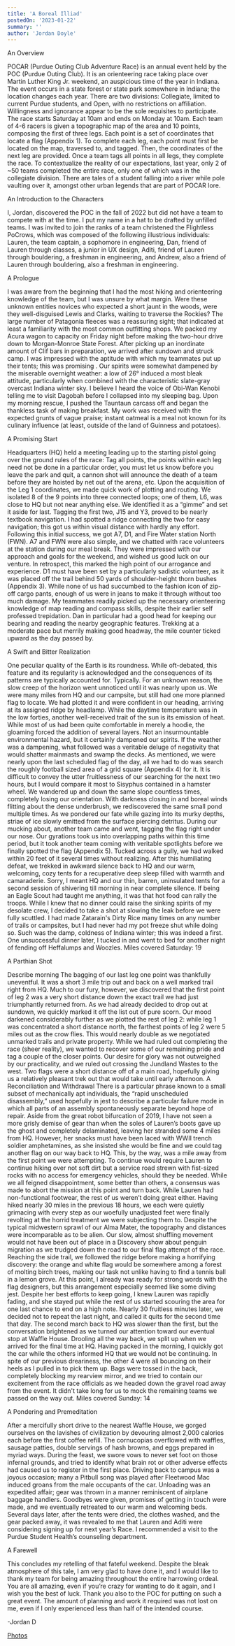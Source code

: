 ```yaml
---
title: 'A Boreal Illiad'
postedOn: '2023-01-22'
summary: ''
author: 'Jordan Doyle'
---
```


An Overview

POCAR (Purdue Outing Club Adventure Race) is an annual event held by the POC (Purdue Outing Club). It is an orienteering race taking place over Martin Luther King Jr. weekend, an auspicious time of the year in Indiana. The event occurs in a state forest or state park somewhere in Indiana; the location changes each year. There are two divisions: Collegiate, limited to current Purdue students, and Open, with no restrictions on affiliation. Willingness and ignorance appear to be the sole requisites to participate. 
The race starts Saturday at 10am and ends on Monday at 10am. Each team of 4-6 racers is given a topographic map of the area and 10 points, composing the first of three legs. Each point is a set of coordinates that locate a flag (Appendix 1). To complete each leg, each point must first be located on the map, traversed to, and tagged. Then, the coordinates of the next leg are provided. Once a team tags all points in all legs, they complete the race. To contextualize the reality of our expectations, last year, only 2 of ~50 teams completed the entire race, only one of which was in the collegiate division. There are tales of a student falling into a river while pole vaulting over it, amongst other urban legends that are part of POCAR lore. 

An Introduction to the Characters

I, Jordan, discovered the POC in the fall of 2022 but did not have a team to compete with at the time. I put my name in a hat to be drafted by unfilled teams. I was invited to join the ranks of a team christened the Flightless PoCrows, which was composed of the following illustrious individuals:
Lauren, the team captain, a sophomore in engineering, 
Dan, friend of Lauren through classes, a junior in UX design,
Aditi, friend of Lauren through bouldering, a freshman in engineering, and
Andrew, also a friend of Lauren through bouldering, also a freshman in engineering.

A Prologue

I was aware from the beginning that I had the most hiking and orienteering knowledge of the team, but I was unsure by what margin. Were these unknown entities novices who expected a short jaunt in the woods, were they well-disguised Lewis and Clarks, waiting to traverse the Rockies? The large number of Patagonia fleeces was a reassuring sight; that indicated at least a familiarity with the most common outfitting shops. 
We packed my Acura wagon to capacity on Friday night before making the two-hour drive down to Morgan-Monroe State Forest. After picking up an inordinate amount of Clif bars in preparation, we arrived after sundown and struck camp. I was impressed with the aptitude with which my teammates put up their tents; this was promising . 
Our spirits were somewhat dampened by the miserable overnight weather: a low of 26° induced a most bleak attitude, particularly when combined with the characteristic slate-gray overcast Indiana winter sky. I believe I heard the voice of Obi-Wan Kenobi telling me to visit Dagobah before I collapsed into my sleeping bag. Upon my morning rescue, I pushed the Tauntaun carcass off and began the thankless task of making breakfast. My work was received with the expected grunts of vague praise; instant oatmeal is a meal not known for its culinary influence (at least, outside of the land of Guinness and potatoes). 

A Promising Start

Headquarters (HQ) held a meeting leading up to the starting pistol going over the ground rules of the race: Tag all points, the points within each leg need not be done in a particular order, you must let us know before you leave the park and quit, a cannon shot will announce the death of a team before they are hoisted by net out of the arena, etc. 
Upon the acquisition of the Leg 1 coordinates, we made quick work of plotting and routing. We isolated 8 of the 9 points into three connected loops; one of them, L6, was close to HQ but not near anything else. We identified it as a “gimme” and set it aside for last.
Tagging the first two, J15 and Y3, proved to be nearly textbook navigation. I had spotted a ridge connecting the two for easy navigation; this got us within visual distance with hardly any effort. 
Following this initial success, we got A7, D1, and Fire Water station North (FWN). A7 and FWN were also simple, and we chatted with race volunteers at the station during our meal break. They were impressed with our approach and goals for the weekend, and wished us good luck on our venture. In retrospect, this marked the high point of our arrogance and experience. 
D1 must have been set by a particularly sadistic volunteer, as it was placed off the trail behind 50 yards of shoulder-height thorn bushes (Appendix 3). While none of us had succumbed to the fashion icon of zip-off cargo pants, enough of us were in jeans to make it through without too much damage. 
My teammates readily picked up the necessary orienteering knowledge of map reading and compass skills, despite their earlier self professed trepidation. Dan in particular had a good head for keeping our bearing and reading the nearby geographic features. Trekking at a moderate pace but merrily making good headway, the mile counter ticked upward as the day passed by. 

A Swift and Bitter Realization

One peculiar quality of the Earth is its roundness. While oft-debated, this feature and its regularity is acknowledged and the consequences of its patterns are typically accounted for.
Typically. 
For an unknown reason, the slow creep of the horizon went unnoticed until it was nearly upon us. We were many miles from HQ and our campsite, but still had one more planned flag to locate. We had plotted it and were confident in our heading, arriving at its assigned ridge by headlamp.
While the daytime temperature was in the low forties, another well-received trait of the sun is its emission of heat. While most of us had been quite comfortable in merely a hoodie, the gloaming forced the addition of several layers. Not an insurmountable environmental hazard, but it certainly dampened our spirits. 
If the weather was a dampening, what followed was a veritable deluge of negativity that would shatter mainmasts and swamp the decks. As mentioned, we were nearly upon the last scheduled flag of the day, all we had to do was search the roughly football sized area of a grid square (Appendix 4) for it. 
It is difficult to convey the utter fruitlessness of our searching for the next two hours, but I would compare it most to Sisyphus contained in a hamster wheel. We wandered up and down the same slope countless times, completely losing our orientation. 
With darkness closing in and boreal winds flitting about the dense underbrush, we rediscovered the same small pond multiple times. As we pondered our fate while gazing into its murky depths, striae of ice slowly emitted from the surface piercing detritus. 
During our mucking about, another team came and went, tagging the flag right under our nose. Our gyrations took us into overlapping paths within this time period, but it took another team coming with veritable spotlights before we finally spotted the flag (Appendix 5). Tucked across a gully, we had walked within 20 feet of it several times without realizing. 
After this humiliating defeat, we trekked in awkward silence back to HQ and our warm, welcoming, cozy tents for a recuperative deep sleep filled with warmth and camaraderie. 
Sorry, I meant HQ and our thin, barren, uninsulated tents for a second session of shivering till morning in near complete silence. 
If being an Eagle Scout had taught me anything, it was that hot food can rally the troops. While I knew that no dinner could raise the sinking spirits of my desolate crew, I decided to take a shot at slowing the leak before we were fully scuttled. I had made Zatarain's Dirty Rice many times on any number of trails or campsites, but I had never had my pot freeze shut while doing so. Such was the damp, coldness of Indiana winter; this was indeed a first. One unsuccessful dinner later, I tucked in and went to bed for another night of fending off Heffalumps and Woozles. 
Miles covered Saturday: 19

A Parthian Shot

Describe morning
The bagging of our last leg one point was thankfully uneventful. It was a short 3 mile trip out and back on a well marked trail right from HQ. Much to our fury, however, we discovered that the first point of leg 2 was a very short distance down the exact trail we had just triumphantly returned from. As we had already decided to drop out at sundown, we quickly marked it off the list out of pure scorn. Our mood darkened considerably further as we plotted the rest of leg 2: while leg 1 was concentrated a short distance north, the farthest points of leg 2 were 5 miles out as the crow flies. This would nearly double as we negotiated unmarked trails and private property. 
While we had ruled out completing the race (sheer reality), we wanted to recover some of our remaining pride and tag a couple of the closer points. Our desire for glory was not outweighed by our practicality, and we ruled out crossing the Jundland Wastes to the west. Two flags were a short distance off of a main road, hopefully giving us a relatively pleasant trek out that would take until early afternoon. 
A Reconciliation and Withdrawal
There is a particular phrase known to a small subset of mechanically apt individuals, the “rapid unscheduled disassembly,” used hopefully in jest to describe a particular failure mode in which all parts of an assembly spontaneously separate beyond hope of repair. Aside from the great robot bifurcation of 2019, I have not seen a more grisly demise of gear than when the soles of Lauren’s boots gave up the ghost and completely delaminated, leaving her stranded some 4 miles from HQ. However, her snacks must have been laced with WWII trench soldier amphetamines, as she insisted she would be fine and we could tag another flag on our way back to HQ. 
This, by the way, was a mile away from the first point we were attempting. To continue would require Lauren to continue hiking over not soft dirt but a service road strewn with fist-sized rocks with no access for emergency vehicles, should they be needed. While we all feigned disappointment, some better than others, a consensus was made to abort the mission at this point and turn back. 
While Lauren had non-functional footwear, the rest of us weren’t doing great either. Having hiked nearly 30 miles in the previous 18 hours, we each were quietly grimacing with every step as our woefully unadjusted feet were finally revolting at the horrid treatment we were subjecting them to. Despite the typical midwestern sprawl of our Alma Mater, the topography and distances were incomparable as to be alien. 
Our slow, almost shuffling movement would not have been out of place in a Discovery show about penguin migration as we trudged down the road to our final flag attempt of the race. Reaching the side trail, we followed the ridge before making a horrifying discovery: the orange and white flag would be somewhere among a forest of molting birch trees, making our task not unlike having to find a tennis ball in a lemon grove. At this point, I already was ready for strong words with the flag designers, but this arrangement especially seemed like some diving jest. Despite her best efforts to keep going, I knew Lauren was rapidly fading, and she stayed put while the rest of us started scouring the area for one last chance to end on a high note. 
Nearly 30 fruitless minutes later, we decided not to repeat the last night, and called it quits for the second time that day. The second march back to HQ was slower than the first, but the conversation brightened as we turned our attention toward our eventual stop at Waffle House. Drooling all the way back, we split up when we arrived for the final time at HQ. Having packed in the morning, I quickly got the car while the others informed HQ that we would not be continuing. In spite of our previous dreariness, the other 4 were all bouncing on their heels as I pulled in to pick them up. Bags were tossed in the back, completely blocking my rearview mirror, and we tried to contain our excitement from the race officials as we headed down the gravel road away from the event. It didn't take long for us to mock the remaining teams we passed on the way out. 
Miles covered Sunday: 14

A Pondering and Premeditation

After a mercifully short drive to the nearest Waffle House, we gorged ourselves on the lavishes of civilization by devouring almost 2,000 calories each before the first coffee refill. The cornucopias overflowed with waffles, sausage patties, double servings of hash browns, and eggs prepared in myriad ways. During the feast, we swore vows to never set foot on those infernal grounds, and tried to identify what brain rot or other adverse effects had caused us to register in the first place. 
Driving back to campus was a joyous occasion; many a Pitbull song was played after Fleetwood Mac induced groans from the male occupants of the car. Unloading was an expedited affair; gear was thrown in a manner reminiscent of airplane baggage handlers. Goodbyes were given, promises of getting in touch were made, and we eventually retreated to our warm and welcoming beds. 
Several days later, after the tents were dried, the clothes washed, and the gear packed away, it was revealed to me that Lauren and Aditi were considering signing up for next year’s Race. I recommended a visit to the Purdue Student Health’s counseling department.

A Farewell

This concludes my retelling of that fateful weekend. Despite the bleak atmosphere of this tale, I am very glad to have done it, and I would like to thank my team for being amazing throughout the entire harrowing ordeal. You are all amazing, even if you’re crazy for wanting to do it again, and I wish you the best of luck. Thank you also to the POC for putting on such a great event. The amount of planning and work it required was not lost on me, even if I only experienced less than half of the intended course. 

-Jordan D

[Photos](https://photos.app.goo.gl/ah2hBpbUA28kPivJA)
